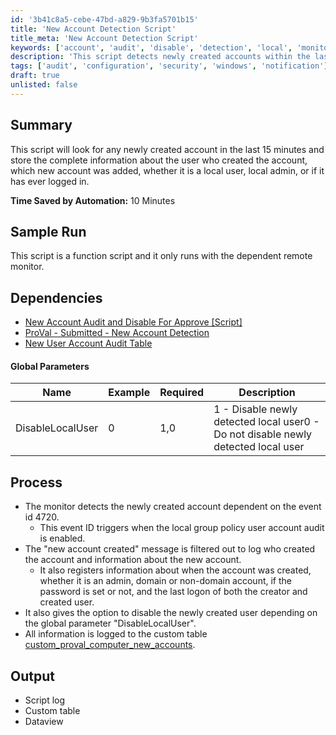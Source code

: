 ```yaml
---
id: '3b41c8a5-cebe-47bd-a829-9b3fa5701b15'
title: 'New Account Detection Script'
title_meta: 'New Account Detection Script'
keywords: ['account', 'audit', 'disable', 'detection', 'local', 'monitor', 'user']
description: 'This script detects newly created accounts within the last 15 minutes, logging details about the user who created the account and the new account itself, including its type and login status. It helps in automating the auditing process and can disable newly detected local users based on a configurable parameter.'
tags: ['audit', 'configuration', 'security', 'windows', 'notification']
draft: true
unlisted: false
---
```

## Summary

This script will look for any newly created account in the last 15 minutes and store the complete information about the user who created the account, which new account was added, whether it is a local user, local admin, or if it has ever logged in.

**Time Saved by Automation:** 10 Minutes

## Sample Run

This script is a function script and it only runs with the dependent remote monitor.

## Dependencies

- [New Account Audit and Disable For Approve [Script]](https://proval.itglue.com/DOC-5078775-7771663)
- [ProVal - Submitted - New Account Detection](https://proval.itglue.com/DOC-5078775-7695147)
- [New User Account Audit Table](https://proval.itglue.com/DOC-5078775-7771654)

#### Global Parameters

| Name               | Example | Required | Description                                                                                   |
|--------------------|---------|----------|-----------------------------------------------------------------------------------------------|
| DisableLocalUser   | 0       | 1,0      | 1 - Disable newly detected local user0 - Do not disable newly detected local user        |

## Process

- The monitor detects the newly created account dependent on the event id 4720.
  - This event ID triggers when the local group policy user account audit is enabled.
- The "new account created" message is filtered out to log who created the account and information about the new account.
  - It also registers information about when the account was created, whether it is an admin, domain or non-domain account, if the password is set or not, and the last logon of both the creator and created user.
- It also gives the option to disable the newly created user depending on the global parameter "DisableLocalUser".
- All information is logged to the custom table [custom_proval_computer_new_accounts](https://proval.itglue.com/DOC-5078775-7771654).

## Output

- Script log
- Custom table
- Dataview













